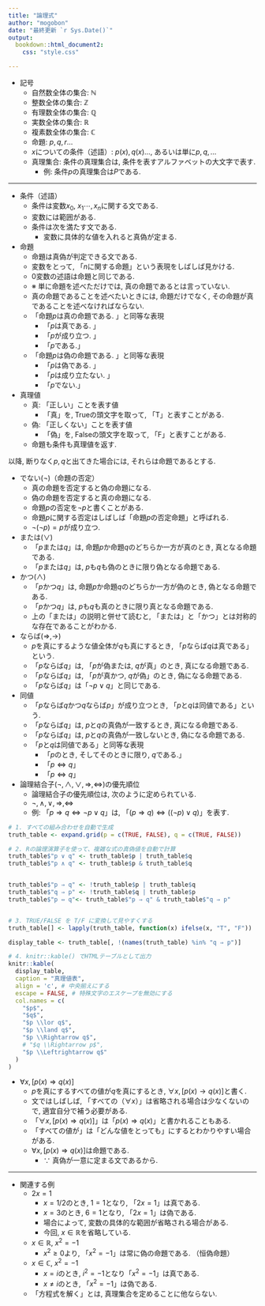 ```yaml
---
title: "論理式"
author: "mogobon"
date: "最終更新 `r Sys.Date()`"
output: 
  bookdown::html_document2:
    css: "style.css"

---
```


* 記号
  * 自然数全体の集合: $\mathbb{N}$
  * 整数全体の集合: $\mathbb{Z}$
  * 有理数全体の集合: $\mathbb{Q}$
  * 実数全体の集合: $\mathbb{R}$
  * 複素数全体の集合: $\mathbb{C}$
  * 命題: $p,q,r\dots$
  * $x$についての条件（述語）: $p(x),q(x)\dots$, あるいは単に$p,q,\dots$
  * 真理集合: 条件の真理集合は, 条件を表すアルファベットの大文字で表す.
    * 例: 条件$p$の真理集合は$P$である. 

---

* 条件（述語）
  * 条件は変数$x_0,~x_1\cdots,x_n$に関する文である. 
  * 変数には範囲がある.
  * 条件は次を満たす文である. 
    * 変数に具体的な値を入れると真偽が定まる. 


* 命題
  * 命題は真偽が判定できる文である. 
  * 変数をとって, 「$n$に関する命題」という表現をしばしば見かける. 
  * $0$変数の述語は命題と同じである. 
  * ※ 単に命題を述べただけでは, 真の命題であるとは言っていない. 
  * 真の命題であることを述べたいときには, 命題だけでなく, その命題が真であることを述べなければならない. 
  * 「命題$p$は真の命題である. 」と同等な表現
    * 「$p$は真である. 」
    * 「$p$が成り立つ. 」
    * 「$p$である.」
  * 「命題$p$は偽の命題である. 」と同等な表現
    * 「$p$は偽である. 」
    * 「$p$は成り立たない. 」
    * 「$p$でない.」
  

* 真理値
  * 真: 「正しい」ことを表す値
    * 「真」を, Trueの頭文字を取って, 「T」と表すことがある.
  * 偽: 「正しくない」ことを表す値
    * 「偽」を, Falseの頭文字を取って, 「F」と表すことがある.
  * 命題も条件も真理値を返す. 

以降, 断りなく$p,q$と出てきた場合には, それらは命題であるとする. 

* でない$(\lnot)$（命題の否定）
  * 真の命題を否定すると偽の命題になる. 
  * 偽の命題を否定すると真の命題になる. 
  * 命題$p$の否定を$\lnot p$と書くことがある. 
  * 命題$p$に関する否定はしばしば「命題$p$の否定命題」と呼ばれる. 
  * $\lnot(\lnot p)=p$が成り立つ. 

* または$(\lor)$
  * 「$p$または$q$」は, 命題$p$か命題$q$のどちらか一方が真のとき, 真となる命題である. 
  * 「$p$または$q$」は, $p$も$q$も偽のときに限り偽となる命題である. 

* かつ$(\land)$
  * 「$p$かつ$q$」は, 命題$p$か命題$q$のどちらか一方が偽のとき, 偽となる命題である. 
  * 「$p$かつ$q$」は, $p$も$q$も真のときに限り真となる命題である. 
  * 上の「または」の説明と併せて読むと, 「または」と「かつ」とは対称的な存在であることがわかる. 

* ならば$(\Rightarrow,\rightarrow)$
  * $p$を真にするような値全体が$q$も真にするとき, 「$p$ならば$q$は真である」という. 
  * 「$p$ならば$q$」は, 「$p$が偽または, $q$が真」のとき, 真になる命題である. 
  * 「$p$ならば$q$」は, 「$p$が真かつ, $q$が偽」のとき, 偽になる命題である. 
  * 「$p$ならば$q$」は「$\lnot p\lor q$」と同じである.
    
* 同値
  * 「$p$ならば$q$かつ$q$ならば$p$」が成り立つとき, 「$p$と$q$は同値である」という.
  * 「$p$ならば$q$」は, $p$と$q$の真偽が一致するとき, 真になる命題である. 
  * 「$p$ならば$q$」は, $p$と$q$の真偽が一致しないとき, 偽になる命題である. 
  * 「$p$と$q$は同値である」と同等な表現
    * 「$p$のとき, そしてそのときに限り, $q$である.」
    * 「$p\Leftrightarrow q$」
    * 「$p\Longleftrightarrow q$」
    
* 論理結合子($\lnot,\land,\lor,\Rightarrow,\Leftrightarrow$)の優先順位
  * 論理結合子の優先順位は, 次のように定められている.
  * $\lnot,\land,\lor,\Rightarrow,\Leftrightarrow$
  * 例: 「$p\Rightarrow q\Leftrightarrow \lnot p \lor q$」は, 「$(p\Rightarrow q)\Leftrightarrow ((\lnot p) \lor q)$」を表す.

```r
# 1. すべての組み合わせを自動で生成
truth_table <- expand.grid(p = c(TRUE, FALSE), q = c(TRUE, FALSE))

# 2. Rの論理演算子を使って、複雑な式の真偽値を自動で計算
truth_table$"p ∨ q" <- truth_table$p | truth_table$q
truth_table$"p ∧ q" <- truth_table$p & truth_table$q


truth_table$"p ⇒ q" <- !truth_table$p | truth_table$q
truth_table$"q ⇒ p" <- !truth_table$q | truth_table$p
truth_table$"p ⇔ q"<- truth_table$"p ⇒ q" & truth_table$"q ⇒ p"


# 3. TRUE/FALSE を T/F に変換して見やすくする
truth_table[] <- lapply(truth_table, function(x) ifelse(x, "T", "F"))

display_table <- truth_table[, !(names(truth_table) %in% "q ⇒ p")]

# 4. knitr::kable() でHTMLテーブルとして出力
knitr::kable(
  display_table,
  caption = "真理値表",
  align = 'c', # 中央揃えにする
  escape = FALSE, # 特殊文字のエスケープを無効にする
  col.names = c(
    "$p$",
    "$q$",
    "$p \\lor q$",
    "$p \\land q$",
    "$p \\Rightarrow q$",
    # "$q \\Rightarrow p$",
    "$p \\Leftrightarrow q$"
  )
)
```



* $\forall x, [p(x)\Rightarrow q(x)]$
  * $p$を真にするすべての値が$q$を真にするとき, $\forall x, [p(x)\rightarrow q(x)]$と書く. 
  * 文ではしばしば, 「すべての（$\forall x$）」は省略される場合は少なくないので, 適宜自分で補う必要がある. 
  * 「$\forall x, [p(x)\Rightarrow q(x)]$」は「$p(x)\Rightarrow q(x)$」と書かれることもある. 
  * 「すべての値が」は「どんな値をとっても」にするとわかりやすい場合がある. 
  * $\forall x, [p(x)\Rightarrow q(x)]$は命題である. 
    * $\because$ 真偽が一意に定まる文であるから. 

---

* 関連する例
  * $2x=1$
    * $x=1/2$のとき, $1=1$となり, 「$2x=1$」は真である. 
    * $x=3$のとき, $6=1$となり, 「$2x=1$」は偽である. 
    * 場合によって, 変数の具体的な範囲が省略される場合がある. 
    * 今回, $x\in\mathbb{R}$を省略している. 
  * $x\in\mathbb{R},~x^2=-1$
    * $x^2\geq 0$より, 「$x^2=-1$」は常に偽の命題である. （恒偽命題）
  * $x\in\mathbb{C},~x^2=-1$
    * $x=i$のとき, $i^2=-1$となり「$x^2=-1$」は真である. 
    * $x\neq i$のとき, 「$x^2=-1$」は偽である. 
  * 「方程式を解く」とは, 真理集合を定めることに他ならない. 

<!--* 整数$n$について, $n^2$が$3$の倍数ならば$n$は$3$の倍数であることを示せ. 
    * $n$が$3$の
  * $\sqrt{3}$が無理数であることを示せ. 
    * 「$\sqrt{3}$は無理数である」の否定は, 「$\sqrt{3}$は有理数である」である. 
    * $\sqrt{3}$が有理数であると仮定して矛盾することを示せば良い. 
    * $\sqrt{3}=q/p$を満たす互いに素な整数$p,q$が存在する. 
      * 互いに素な整数は最大公約数が$1$の整数である. 
    * $\sqrt{3}=q/p\Leftrightarrow 3p^2=q^2$が成り立つ. -->
  


